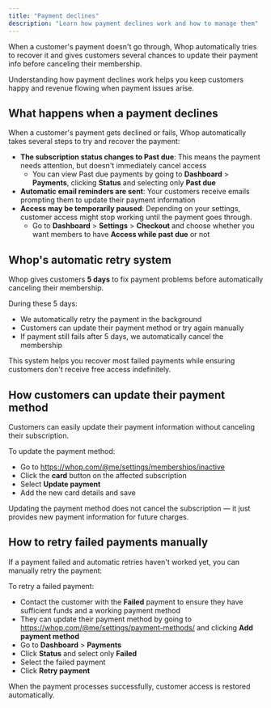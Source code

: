 ```yaml
---
title: "Payment declines"
description: "Learn how payment declines work and how to manage them"
---
```


When a customer's payment doesn't go through, Whop automatically tries to recover it and gives customers several chances to update their payment info before canceling their membership.

Understanding how payment declines work helps you keep customers happy and revenue flowing when payment issues arise.

## What happens when a payment declines

When a customer's payment gets declined or fails, Whop automatically takes several steps to try and recover the payment:

- **The subscription status changes to Past due**: This means the payment needs attention, but doesn't immediately cancel access
  - You can view Past due payments by going to **Dashboard** \> **Payments**, clicking **Status** and selecting only **Past due**
- **Automatic email reminders are sent**: Your customers receive emails prompting them to update their payment information
- **Access may be temporarily paused**: Depending on your settings, customer access might stop working until the payment goes through.
  - Go to **Dashboard** \> **Settings** \> **Checkout** and choose whether you want members to have **Access while past due** or not

## Whop's automatic retry system

Whop gives customers **5 days** to fix payment problems before automatically canceling their membership.

During these 5 days:

- We automatically retry the payment in the background
- Customers can update their payment method or try again manually
- If payment still fails after 5 days, we automatically cancel the membership

This system helps you recover most failed payments while ensuring customers don't receive free access indefinitely.

## How customers can update their payment method

Customers can easily update their payment information without canceling their subscription.

To update the payment method:

- Go to https://whop.com/@me/settings/memberships/inactive
- Click the **card** button on the affected subscription
- Select **Update payment**
- Add the new card details and save

<Tip>
  Updating the payment method does not cancel the subscription — it just provides new payment information for future charges.
</Tip>

## How to retry failed payments manually

If a payment failed and automatic retries haven't worked yet, you can manually retry the payment:

To retry a failed payment:

- Contact the customer with the **Failed** payment to ensure they have sufficient funds and a working payment method
- They can update their payment method by going to https://whop.com/@me/settings/payment-methods/ and clicking **Add payment method**
- Go to **Dashboard** \> **Payments**
- Click **Status** and select only **Failed**
- Select the failed payment
- Click **Retry payment**

When the payment processes successfully, customer access is restored automatically.
